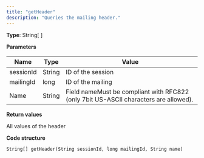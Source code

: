 ```yaml
---
title: "getHeader"
description: "Queries the mailing header."
---
```


**Type**: String\[ \]

**Parameters**

| Name      | Type   | Value                                                                                |
| --------- | ------ | ------------------------------------------------------------------------------------ |
| sessionId | String | ID of the session                                                                    |
| mailingId | long   | ID of the mailing                                                                    |
| Name      | String | Field nameMust be compliant with RFC822 (only 7bit US-ASCII characters are allowed). |

**Return values**

All values of the header

**Code structure**

`String[] getHeader(String sessionId, long mailingId, String name)
`